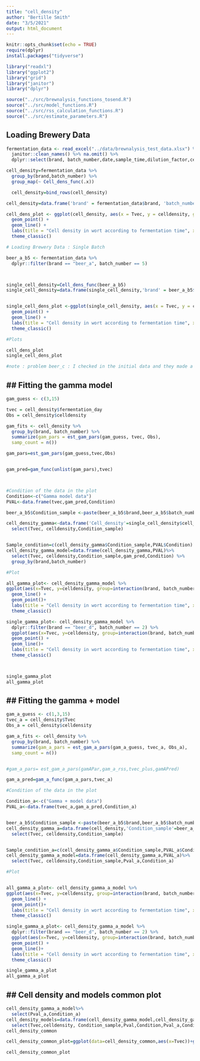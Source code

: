 ```yaml
---
title: "cell_density"
author: "Bertille Smith"
date: "3/5/2021"
output: html_document
---
```


```r
knitr::opts_chunk$set(echo = TRUE)
require(dplyr)
install.packages("tidyverse")

library("readxl")
library("ggplot2")
library("grid")
library("janitor")
library("dplyr")

source("../src/brewnalysis_functions_tosend.R")
source("../src/model_functions.R")
source("../src/rss_calculation_functions.R")
source("../src/estimate_parameters.R")

```

## Loading Brewery Data

```r
fermentation_data <- read_excel("../data/brewnalysis_test_data.xlsx") %>%
  janitor::clean_names() %>% na.omit() %>%
  dplyr::select(brand, batch_number,date,sample_time,dilution_factor,cell_count_1_live_cells,cell_count_1_squares_counted,cell_count_2_live_cells,cell_count_2_squares_counted,fermentation_day)

cell_density=fermentation_data %>% 
  group_by(brand,batch_number) %>% 
  group_map(~ Cell_dens_func(.x))

  cell_density=bind_rows(cell_density)

cell_density=data.frame('brand' = fermentation_data$brand, 'batch_number' = fermentation_data$batch_number,'fermentation_day'= fermentation_data$fermentation_day,cell_density)

cell_dens_plot <- ggplot(cell_density, aes(x = Tvec, y = celldensity, group = interaction(brand, batch_number), color = brand)) +
  geom_point() +
  geom_line() +
  labs(title = "Cell density in wort according to fermentation time", x="Fermentation time (hours)",y="Cell density")+
  theme_classic()

# Loading Brewery Data : Single Batch

beer_a_b5 <- fermentation_data %>%
  dplyr::filter(brand == "beer_a", batch_number == 5)



single_cell_density=Cell_dens_func(beer_a_b5)
single_cell_density=data.frame(single_cell_density,'brand' = beer_a_b5$brand, 'batch_number' = beer_a_b5$batch_number)


single_cell_dens_plot <-ggplot(single_cell_density, aes(x = Tvec, y = celldensity, group = interaction(brand, batch_number), color = brand)) +
  geom_point() +
  geom_line() +
  labs(title = "Cell density in wort according to fermentation time", x="Fermentation time (hours)",y="Cell density")+
  theme_classic()

#Plots

cell_dens_plot
single_cell_dens_plot

#note : problem beer_c : I checked in the initial data and they made a mistake when they recorded the date (E69) : should we change it for 4/17/20 or delete this row ?
```

## ## Fitting the gamma model 

```r
gam_guess <- c(3,15)

tvec = cell_density$fermentation_day
Obs = cell_density$celldensity

gam_fits <- cell_density %>%
  group_by(brand, batch_number) %>%
  summarize(gam_pars = est_gam_pars(gam_guess, tvec, Obs),
  samp_count = n())

gam_pars=est_gam_pars(gam_guess,tvec,Obs) 


gam_pred=gam_func(unlist(gam_pars),tvec)



#Condition of the data in the plot
Condition<-c("Gamma model data")
PVAL<-data.frame(tvec,gam_pred,Condition)

beer_a_b5$Condition_sample <-paste(beer_a_b5$brand,beer_a_b5$batch_number,sep="_b")

cell_density_gamma<-data.frame('Cell_density'=single_cell_density$cell_density,'Condition_sample'=single_cell_density$Condition_sample, 'Tvec'=single_cell_density$Tvec )%>%
  select(Tvec, celldensity,Condition_sample)


Sample_condition=c(cell_density_gamma$Condition_sample,PVAL$Condition)
cell_density_gamma_model=data.frame(cell_density_gamma,PVAL)%>%
  select(Tvec, celldensity,Condition_sample,gam_pred,Condition) %>%
  group_by(brand,batch_number)

#Plot

all_gamma_plot<- cell_density_gamma_model %>%
ggplot(aes(x=Tvec, y=celldensity, group=interaction(brand, batch_number,Sample_condition),color=Sample_condition))+ 
  geom_line() +
  geom_point()+
  labs(title = "Cell density in wort according to fermentation time", x="Fermentation time (hours)",y="Cell density")+
  theme_classic()

single_gamma_plot<- cell_density_gamma_model %>%
  dplyr::filter(brand == "beer_d", batch_number == 2) %>%
  ggplot(aes(x=Tvec, y=celldensity, group=interaction(brand, batch_number,Sample_condition),color=Sample_condition))+
  geom_point() +
  geom_line()+
  labs(title = "Cell density in wort according to fermentation time", x="Fermentation time (hours)",y="Cell density")+
  theme_classic()



single_gamma_plot
all_gamma_plot


```
## ## Fitting the gamma + model 

```r
gam_a_guess <- c(1,3,15)
tvec_a = cell_density$Tvec
Obs_a = cell_density$celldensity

gam_a_fits <- cell_density %>%
  group_by(brand, batch_number) %>%
  summarize(gam_a_pars = est_gam_a_pars(gam_a_guess, tvec_a, Obs_a),
  samp_count = n())


#gam_a_pars= est_gam_a_pars(gamAPar,gam_a_rss,tvec_plus,gamAPred)

gam_a_pred=gam_a_func(gam_a_pars,tvec_a)

#Condition of the data in the plot

Condition_a<-c("Gamma + model data")
PVAL_a<-data.frame(tvec_a,gam_a_pred,Condition_a)


beer_a_b5$Condition_sample <-paste(beer_a_b5$brand,beer_a_b5$batch_number,sep="_b")
cell_density_gamma_a=data.frame(cell_density,'Condition_sample'=beer_a_b5$Condition_sample )%>%
  select(Tvec, celldensity,Condition_sample)


Sample_condition_a=c(cell_density_gamma_a$Condition_sample,PVAL_a$Condition_a)
cell_density_gamma_a_model=data.frame(cell_density_gamma_a,PVAL_a)%>%
  select(Tvec, celldensity,Condition_sample,Pval_a,Condition_a)

#Plot


all_gamma_a_plot<- cell_density_gamma_a_model %>%
ggplot(aes(x=Tvec, y=celldensity, group=interaction(brand, batch_number,Sample_condition_a),color=Sample_condition_a))+ 
  geom_line() +
  geom_point()+
  labs(title = "Cell density in wort according to fermentation time", x="Fermentation time (hours)",y="Cell density")+
  theme_classic()

single_gamma_a_plot<- cell_density_gamma_a_model %>%
  dplyr::filter(brand == "beer_d", batch_number == 2) %>%
  ggplot(aes(x=Tvec, y=celldensity, group=interaction(brand, batch_number,Sample_condition_a),color=Sample_condition_a))+
  geom_point() +
  geom_line()+
  labs(title = "Cell density in wort according to fermentation time", x="Fermentation time (hours)",y="Cell density")+
  theme_classic()

single_gamma_a_plot
all_gamma_a_plot


```
## ## Cell density and models common plot
```r
cell_density_gamma_a_model%>%
  select(Pval_a,Condition_a)
cell_density_models=data.frame(cell_density_gamma_model,cell_density_gamma_a_model)%>%
  select(Tvec,celldensity, Condition_sample,Pval,Condition,Pval_a,Condition_a)
cell_density_common

cell_density_common_plot=ggplot(data=cell_density_common,aes(x=Tvec))+geom_line(aes(y=celldensity,colour = factor(Condition_sample)))+geom_point(aes(y=celldensity,colour = factor(Condition_sample)))+geom_line(aes(y=Pval,colour = factor(Condition)))+geom_point(aes(y=Pval,colour = factor(Condition)))+geom_line(aes(y=Pval_a,colour = factor(Condition_a)))+geom_point(aes(y=Pval_a,colour = factor(Condition_a)))+labs(title = "Cell density in wort according to fermentation time", x="Fermentation time (hours)",y="Cell density")

cell_density_common_plot

```
